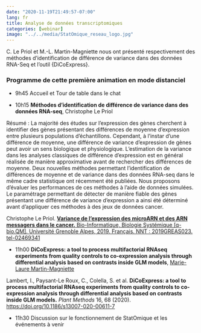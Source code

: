```yaml
---
date: "2020-11-19T21:49:57-07:00"
lang: fr
title: Analyse de données transcriptomiques
categories: [webinar]
image: "../../media/StatOmique_reseau_logo.jpg"
---
```


C. Le Priol et M.-L. Martin-Magniette nous ont présenté respectivement des méthodes d'identification de différence de variance dans des données RNA-Seq et l'outil {DiCoExpress}.

### Programme de cette première animation en mode distanciel

-   9h45 Accueil et Tour de table dans le chat

-   10h15 **Méthodes d'identification de différence de variance dans des données RNA-seq**, Christophe Le Priol

Résumé : La majorité des études sur l'expression des gènes cherchent à identifier des gènes présentant des différences de moyenne d'expression entre plusieurs populations d'échantillons. Cependant, à l'instar d'une différence de moyenne, une différence de variance d'expression de gènes peut avoir un sens biologique et physiologique. L'estimation de la variance dans les analyses classiques de différence d'expression est en général réalisée de manière approximative avant de rechercher des différences de moyenne. Deux nouvelles méthodes permettant l'identification de différences de moyenne et de variance dans des données RNA-seq dans le même cadre statistique ont récemment été publiées. Nous proposons d'évaluer les performances de ces méthodes à l'aide de données simulées. Le paramétrage permettant de détecter de manière fiable des gènes présentant une différence de variance d'expression a ainsi été déterminé avant d'appliquer ces méthodes à des jeux de données cancer.

Christophe Le Priol. [**Variance de l'expression des microARN et des ARN messagers dans le cancer.** Bio-Informatique, Biologie Systémique \[q-bio.QM\]. Université Grenoble Alpes, 2019. Français. NNT : 2019GREAS023. tel-02469341](https://tel.archives-ouvertes.fr/tel-02469341)

-   11h00 **DiCoExpress: a tool to process multifactorial RNAseq experiments from quality controls to co-expression analysis through differential analysis based on contrasts inside GLM models**, [Marie-Laure Martin-Magniette](https://www6.inrae.fr/mia-paris/Equipes/Membres/Marie-Laure-Martin-Magniette)

Lambert, I., Paysant-Le Roux, C., Colella, S. et al. **DiCoExpress: a tool to process multifactorial RNAseq experiments from quality controls to co-expression analysis through differential analysis based on contrasts inside GLM models.** *Plant Methods* 16, 68 (2020). <https://doi.org/10.1186/s13007-020-00611-7>

-   11h30 Discussion sur le fonctionnement de StatOmique et les événements à venir
